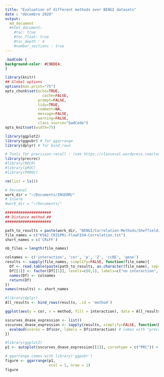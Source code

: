 ```yaml
---
title: "Evaluation of different methods over BENGI datasets"
date : "décembre 2020"
output:
  md_document
  #html_document:
    #toc: true
    #toc_float: true
    #toc_depth : 4
    #number_sections : true
---
```


```css
.badCode {
background-color: #C9DDE4;
}
```

```r
library(knitr)
## Global options
options(max.print="75")
opts_chunk$set(echo=TRUE,
	             cache=FALSE,
               prompt=FALSE,
               tidy=TRUE,
               comment=NA,
               message=FALSE,
               warning=FALSE,
               class.source="badCode")
opts_knit$set(width=75)
```

```r
library(ggplot2)
library(ggpubr) # for ggarrange
library(dplyr) # for bind_rows

# Tools for precision-recall : (see https://classeval.wordpress.com/tools-for-roc-and-precision-recall/)
library(precrec)
#library(ROCR)
#library(pROC)
#library(PRROC)
```

```r
rm(list = ls())

# Personal
work_dir = "~/Documents/INSERM/"
# Inserm
#work_dir = "~/Documents/"

#####################
## Distance method ##
#####################

path_to_results = paste(work_dir, "BENGI/Correlation-Methods/Sheffield/Results/", sep='')
file_names = c("K562.CRISPRi-FlowFISH-Correlation.txt")
short_names = c('CRiFF')

nb_files = length(file_names)

colnames <- c('interaction', 'cor', 'p', 'Z', 'ccRE', 'gene')
results <- sapply(file_names, simplify=FALSE, function(file_name){
  Df <- read.table(paste(path_to_results, as.character(file_name), sep=''), sep='\t')
  Df[[1]] <- factor(Df[[1]], levels=c(0,1), labels=c("no interaction", "interaction"))
  names(Df) <- colnames
  return(Df)
})
names(results) <- short_names

#library(dplyr)
All_results <- bind_rows(results, .id = 'method')
```

```r
ggplot(aes(y = cor, x = method, fill = interaction), data = All_results) + geom_boxplot()
```

```r
sscurves_dnase_expression <- list()
sscurves_dnase_expression <- sapply(results, simplify=FALSE, function(Df){
  evalmod(scores = Df$cor, labels = Df$interaction) # comes with "precrec" library
})
```


```r
#library(ggplot2)
p1 <- autoplot(sscurves_dnase_expression[[1]], curvetype = c("PRC")) + ggtitle(paste(short_names[1], signif(attr(sscurves_dnase_expression[[1]], 'auc')[[4]][2], digits=2), sep = " AUPR="))

# ggarrange comes with library('ggpubr')
figure <- ggarrange(p1,
                    ncol = 1, nrow = 1)
figure
```

